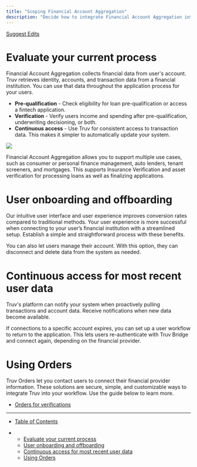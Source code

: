 ```yaml
---
title: "Scoping Financial Account Aggregation"
description: "Decide how to integrate Financial Account Aggregation into your User Experience with effective design and planning."
---
```


[Suggest Edits](/edit/scoping-bank-aggregation)

# Evaluate your current process

Financial Account Aggregation collects financial data from user's account. Truv retrieves identity, accounts, and transaction data from a financial institution. You can use that data throughout the application process for your users.

* **Pre-qualification** - Check eligibility for loan pre-qualification or access a fintech application.
* **Verification** - Verify users income and spending after pre-qualification, underwriting decisioning, or both.
* **Continuous access** - Use Truv for consistent access to transaction data. This makes it simpler to automatically update your system.

![](/images/docs/2eac385-1c217dd-Image_18_PLL.png)

Financial Account Aggregation allows you to support multiple use cases, such as consumer or personal finance management, auto lenders, tenant screeners, and mortgages. This supports Insurance Verification and asset verification for processing loans as well as finalizing applications.

# User onboarding and offboarding

Our intuitive user interface and user experience improves conversion rates compared to traditional methods. Your user experience is more successful when connecting to your user’s financial institution with a streamlined setup. Establish a simple and straightforward process with these benefits.

You can also let users manage their account. With this option, they can disconnect and delete data from the system as needed.

# Continuous access for most recent user data

Truv's platform can notify your system when proactively pulling transactions and account data. Receive notifications when new data become available.

If connections to a specific account expires, you can set up a user workflow to return to the application. This lets users re-authenticate with Truv Bridge and connect again, depending on the financial provider.

# Using Orders

Truv Orders let you contact users to connect their financial provider information. These solutions are secure, simple, and customizable ways to integrate Truv into your workflow. Use the guide below to learn more.

* [Orders for verifications](/docs/orders-guide#orders-for-verifications)

***

* [Table of Contents](#)

* * [Evaluate your current process](#evaluate-your-current-process)
  * [User onboarding and offboarding](#user-onboarding-and-offboarding)
  * [Continuous access for most recent user data](#continuous-access-for-most-recent-user-data)
  * [Using Orders](#using-orders)
